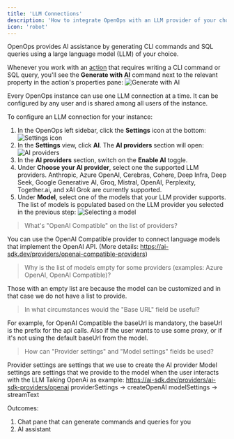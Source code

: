 ```yaml
---
title: 'LLM Connections'
description: 'How to integrate OpenOps with an LLM provider of your choice'
icon: 'robot'
---
```


OpenOps provides AI assistance by generating CLI commands and SQL queries using a large language model (LLM) of your choice.

Whenever you work with an [action](/workflow-management/action) that requires writing a CLI command or SQL query, you'll see the **Generate with AI** command next to the relevant property in the action's properties pane:
![Generate with AI](/images/access-llm-generate-with-ai.png)

Every OpenOps instance can use one LLM connection at a time. It can be configured by any user and is shared among all users of the instance.

To configure an LLM connection for your instance:
1. In the OpenOps left sidebar, click the **Settings** icon at the bottom:
![Settings icon](/images/access-llm-settings-icon.png)
2. In the **Settings** view, click **AI**. The **AI providers** section will open:
![AI providers](/images/access-llm-ai-providers.png)
3. In the **AI providers** section, switch on the **Enable AI** toggle.
4. Under **Choose your AI provider**, select one the supported LLM providers. Anthropic, Azure OpenAI, Cerebras, Cohere, Deep Infra, Deep Seek, Google Generative AI, Groq, Mistral, OpenAI, Perplexity, Together.ai, and xAI Grok are currently supported.
5. Under **Model**, select one of the models that your LLM provider supports. The list of models is populated based on the LLM provider you selected in the previous step:
![Selecting a model](/images/access-llm-models.png)



> What's "OpenAI Compatible" on the list of providers?

You can use the OpenAI Compatible provider to connect language models that implement the OpenAI API. (More details: https://ai-sdk.dev/providers/openai-compatible-providers)

> Why is the list of models empty for some providers (examples: Azure OpenAI, OpenAI Compatible)?

Those with an empty list are because the model can be customized and in that case we do not have a list to provide.

> In what circumstances would the "Base URL" field be useful?

For example, for  OpenAI Compatible the baseUrl is mandatory, the baseUrl is the prefix for the api calls. Also if the user wants to use some proxy, or if it's not using the default baseUrl from the model.

> How can "Provider settings" and "Model settings" fields be used?

Provider settings are settings that we use to create the AI provider
Model settings are settings that we provide to the model when the user interacts with the LLM
Taking OpenAi as example: https://ai-sdk.dev/providers/ai-sdk-providers/openai
providerSettings -> createOpenAI
modelSettings -> streamText




Outcomes:
1. Chat pane that can generate commands and queries for you
2. AI assistant

